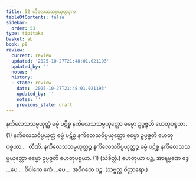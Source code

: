 ```yaml
---
title: 52 ကိလေသသမ္ပယုတ္တဒုက
tableOfContents: false
sidebar:
  order: 53
type: tipitaka
basket: ab
book: p8
review:
  current: review
  updated: '2025-10-27T21:48:01.021193'
  updated_by: ''
  notes: ''
  history:
  - state: review
    date: '2025-10-27T21:48:01.021193'
    updated_by: ''
    notes: ''
    previous_state: draft
---
```



<ReviewStatus review={frontmatter.review} showDetails={true} />

<HypothesisAnnotation frontmatter={frontmatter} />

<DynamicBreadcrumb />

<Division number="71" book="p8" e="ch" v="40" p="97">

<Paragraph number="222" book="p8">
နကိလေသသမ္ပယုတ္တံ ဓမ္မံ ပဋိစ္စ နကိလေသသမ္ပယုတ္တော ဓမ္မော ဥပ္ပဇ္ဇတိ ဟေတုပစ္စယာ. (1)
</Paragraph>

<Paragraph number="223" book="p8">
နကိလေသဝိပ္ပယုတ္တံ ဓမ္မံ ပဋိစ္စ နကိလေသဝိပ္ပယုတ္တော ဓမ္မော ဥပ္ပဇ္ဇတိ ဟေတုပစ္စယာ…  တီဏိ.
</Paragraph>

<Paragraph number="224" book="p8">
နကိလေသသမ္ပယုတ္တဉ္စ နကိလေသဝိပ္ပယုတ္တဉ္စ ဓမ္မံ ပဋိစ္စ နကိလေသသမ္ပယုတ္တော ဓမ္မော ဥပ္ပဇ္ဇတိ ဟေတုပစ္စယာ. (1) (သံခိတ္တံ.)
</Paragraph>

<Paragraph number="225" book="p8">
ဟေတုယာ ပဉ္စ, အာရမ္မဏေ ဒွေ …ပေ…  ဝိပါကေ ဧကံ …ပေ…  အဝိဂတေ ပဉ္စ. (သဗ္ဗတ္ထ ဝိတ္ထာရော.)
</Paragraph>
</Division>